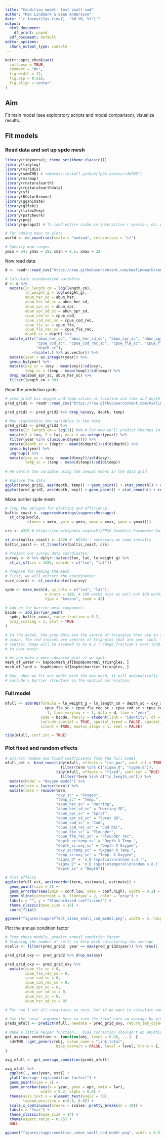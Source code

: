 ```yaml
---
title: "Condition model: test small cod"
author: "Max Lindmark & Sean Andersson"
date: "`r format(Sys.time(), '%d %B, %Y')`"
output:
  html_document:
    df_print: paged
  pdf_document: default
editor_options: 
  chunk_output_type: console
---
```


```r
knitr::opts_chunk$set(
  collapse = TRUE,
  comment = "#>",
  fig.width = 12,
  fig.asp = 0.618,
  fig.align ='center'
)
```

## Aim
Fit main model (see exploratory scripts and model comparison), visualize results.

## Fit models
### Read data and set up spde mesh
```r
library(tidyverse); theme_set(theme_classic())
library(tidylog)
library(viridis)
library(sdmTMB) # remotes::install_github("pbs-assess/sdmTMB")
library(marmap)
library(rnaturalearth)
library(rnaturalearthdata)
library(sf)
library(RColorBrewer)
library(gganimate)
library(gifski)
library(latex2exp)
library(patchwork)
library(png)
library(qwraps2) # To load entire cache in interactive r session, do: qwraps2::lazyload_cache_dir(path = "R/analysis/condition_model_cache/html")

# For adding maps to plots
world <- ne_countries(scale = "medium", returnclass = "sf")

# Specify map ranges
ymin = 54; ymax = 58; xmin = 9.5; xmax = 22
```

Now read data:

```r
d <- readr::read_csv("https://raw.githubusercontent.com/maxlindmark/cod_condition/master/data/for_analysis/mdat_cond.csv")

# Calculate standardized variables
d <- d %>% 
  mutate(ln_length_cm = log(length_cm),
         ln_weight_g = log(weight_g),
         abun_her_sc = abun_her,
         abun_her_sd_sc = abun_her_sd,
         abun_spr_sc = abun_spr,
         abun_spr_sd_sc = abun_spr_sd,
         cpue_cod_sc = cpue_cod,
         cpue_cod_rec_sc = cpue_cod_rec,
         cpue_fle_sc = cpue_fle,
         cpue_fle_rec_sc = cpue_fle_rec,
         depth_sc = depth) %>%
  mutate_at(c("abun_her_sc", "abun_her_sd_sc", "abun_spr_sc", "abun_spr_sd_sc",
              "cpue_cod_sc", "cpue_cod_rec_sc", "cpue_fle_sc", "cpue_fle_rec_sc",
              "depth_sc"),
            ~(scale(.) %>% as.vector)) %>% 
  mutate(year = as.integer(year)) %>% 
  group_by(year) %>%
  mutate(oxy_sc = (oxy - mean(oxy))/sd(oxy),
         temp_sc = (temp - mean(temp))/sd(temp)) %>% 
  drop_na(abun_spr_sc, abun_her_sc) %>% 
  filter(length_cm < 30)
```

Read the prediction grids:

```r
# pred_grid2 has oxygen and temp values at location and time and depth:
pred_grid2 <- readr::read_csv("https://raw.githubusercontent.com/maxlindmark/cod_condition/master/data/for_analysis/pred_grid2.csv")

pred_grid2 <- pred_grid2 %>% drop_na(oxy, depth, temp)

# Now standardize the variables in the data
pred_grid2 <- pred_grid2 %>%
  mutate(ln_length_cm = log(1)) %>% # For now we'll predict changes in the intercept ("condition factor")
  mutate(X = lon, Y = lat, year = as.integer(year)) %>% 
  filter(year %in% c(unique(d$year))) %>% 
  mutate(depth_sc = (depth - mean(d$depth))/sd(d$depth)) %>%
  group_by(year) %>% 
  ungroup() %>% 
  mutate(oxy_sc = (oxy - mean(d$oxy))/sd(d$oxy),
         temp_sc = (temp - mean(d$temp))/sd(d$temp))
  
# We centre the variable using the annual means in the data grid

# Explore the data
ggplot(pred_grid2, aes(depth, temp)) + geom_point() + stat_smooth() + coord_cartesian(xlim = c(40, 60))
ggplot(pred_grid2, aes(depth, oxy)) + geom_point() + stat_smooth() + coord_cartesian(xlim = c(46, 51), ylim = c(6.1, 6.4))
```

Make barrier spde mesh

```r
# Crop the polygon for plotting and efficiency:
baltic_coast <- suppressWarnings(suppressMessages(
  st_crop(world,
          c(xmin = xmin, ymin = ymin, xmax = xmax, ymax = ymax))))

crs <- 4326 # https://en.wikipedia.org/wiki/EPSG_Geodetic_Parameter_Dataset#Common_EPSG_codes, WGS84

st_crs(baltic_coast) <- 4326 # 'WGS84'; necessary on some installs
baltic_coast <- st_transform(baltic_coast, crs)

# Project our survey data coordinates:
survey <- d %>% dplyr::select(lon, lat, ln_weight_g) %>%
  st_as_sf(crs = 4326, coords = c("lon", "lat")) 

# Prepare for making the mesh
# First, we will extract the coordinates:
surv_coords <- st_coordinates(survey)

spde <- make_mesh(d, xy_cols = c("lon", "lat"),
                  n_knots = 180, # 180 works nice as well but 160 works with the 80% training data
                  type = "kmeans", seed = 42)

# Add on the barrier mesh component:
bspde <- add_barrier_mesh(
  spde, baltic_coast, range_fraction = 0.2,
  proj_scaling = 1, plot = TRUE
)

# In the above, the grey dots are the centre of triangles that are in the
# ocean. The red crosses are centres of triangles that are over land. The
# spatial range will be assumed to be 0.2 (`range_fraction`) over land compared
# to over water.

# We can make a more advanced plot if we want:
mesh_df_water <- bspde$mesh_sf[bspde$normal_triangles, ]
mesh_df_land <- bspde$mesh_sf[bspde$barrier_triangles, ]

# Now, when we fit our model with the new mesh, it will automatically
# include a barrier structure in the spatial correlation:
```

### Full model
```r
mfull <- sdmTMB(formula = ln_weight_g ~ ln_length_cm + depth_sc + oxy_sc + temp_sc + 
                  cpue_fle_sc + cpue_fle_rec_sc + cpue_cod_sc + cpue_cod_rec_sc + abun_spr_sc + abun_spr_sd_sc + abun_her_sc + abun_her_sd_sc + oxy_sc*depth_sc + temp_sc*depth_sc + oxy_sc*temp_sc 
                  -1, time_varying = ~ 1, data = d, time = "year",
                spde = bspde, family = student(link = "identity", df = 5), ar1_fields = TRUE,
                include_spatial = TRUE, spatial_trend = FALSE, spatial_only = FALSE,
                silent = TRUE, newton_steps = 1, reml = FALSE)

tidy(mfull, conf.int = TRUE)
```


### Plot fixed and random effects
```r
# Extract random and fixed coefficients from the full model
mfull_est <- bind_rows(tidy(mfull, effects = "ran_par", conf.int = TRUE) %>%
                         filter(term %in% c("sigma_O", "sigma_E")),
                       tidy(mfull, effects = "fixed", conf.int = TRUE) %>%
                         filter(!term %in% c("ln_length_cm"))) %>%
  mutate(Model = "Oxygen model") %>%
  mutate(term = factor(term)) %>%
  mutate(term = recode(term,
                       "oxy_sc" = "Oxygen",
                       "temp_sc" = "Temp.",
                       "abun_her_sc" = "Herring",
                       "abun_her_sd_sc" = "Herring SD",
                       "abun_spr_sc" = "Sprat",
                       "abun_spr_sd_sc" = "Sprat SD",
                       "cpue_cod_sc" = "Cod",
                       "cpue_cod_rec_sc" = "Cod REC",
                       "cpue_fle_sc" = "Flounder",
                       "cpue_fle_rec_sc" = "Flounder rec",
                       "depth_sc:temp_sc" = "Depth X Temp.",
                       "depth_sc:oxy_sc" = "Depth X Oxygen",
                       "oxy_sc:temp_sc" = "Oxygen X Temp.",
                       "temp_sc:oxy_sc" = "Temp. X Oxygen",
                       "sigma_O" = 'σ_O (spatial\nrandom s.d.)',
                       "sigma_E" = 'σ_E (spatiotemporal\nrandom s.d.)',
                       "depth_sc" = "Depth"))

# Plot effects
ggplot(mfull_est, aes(reorder(term, estimate), estimate)) +
  geom_point(size = 2) +
  geom_errorbar(aes(ymin = conf.low, ymax = conf.high), width = 0.2) +
  geom_hline(yintercept = 0, linetype = 2, color = "gray") +
  labs(x = "", y = "Standardized coefficient") +
  theme_classic(base_size = 16) +
  coord_flip()

ggsave("figures/supp/effect_sizes_small_cod_model.png", width = 5, height = 7.5, dpi = 600)
```

Plot the annual condition factor

```r
# From these models, predict annual condition factor
# Grabbing the number of cells to help with calculating the average
ncells <- filter(pred_grid2, year == max(pred_grid2$year)) %>% nrow()

pred_grid_oxy <- pred_grid2 %>% drop_na(oxy)

pred_grid_oxy <- pred_grid_oxy %>% 
  mutate(cpue_fle_sc = 0,
         cpue_fle_rec_sc = 0,
         cpue_cod_sc = 0,
         cpue_cod_rec_sc = 0,
         abun_spr_sc = 0,
         abun_spr_sd_sc = 0,
         abun_her_sc = 0,
         abun_her_sd_sc = 0)

# For now I set all covariates to zero, but if we want to calculate annual averages with covariates (e.g. oxygen), then we should fit the model with oxygen centered to the mean in the prediction grid.

# Use the `area` argument here to turn the total into an average by giving it one over the number of cells
preds_mfull <- predict(mfull, newdata = pred_grid_oxy, return_tmb_object = TRUE, area = 1/ncells)

# Make a little helper function... bias correction shouldn't do anything here because of the identity link
get_average_condition <- function(obj, level = 0.95, ...)  {
  sdmTMB:::get_generic(obj, value_name = "link_total",
                       bias_correct = FALSE, level = level, trans = I, ...)
}

avg_mfull <- get_average_condition(preds_mfull)

avg_mfull %>%
  ggplot(., aes(year, est)) +
  ylab("Average log(condition factor)") +
  geom_point(size = 2) +
  geom_errorbar(aes(x = year, ymax = upr, ymin = lwr),
                width = 0.2, alpha = 0.8) +
  theme(axis.text.x = element_text(angle = 30),
        legend.position = c(0.8, 0.8)) +
  scale_x_continuous(breaks = scales::pretty_breaks(n = 10)) +
  labs(x = "Year") +
  theme_classic(base_size = 14) + 
  theme(aspect.ratio = 0.75) +
  NULL

ggsave("figures/supp/condition_index_small_cod_model.png", width = 6.5, height = 6.5, dpi = 600)
```
